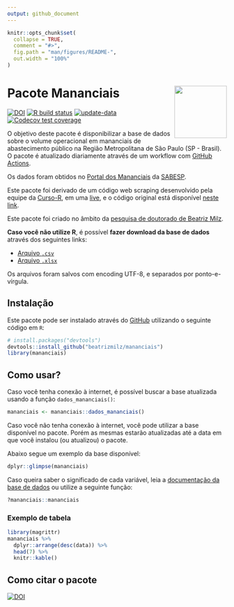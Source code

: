 ```yaml
---
output: github_document
---
```


<!-- README.md is generated from README.Rmd. Please edit that file -->

```r
knitr::opts_chunk$set(
  collapse = TRUE,
  comment = "#>",
  fig.path = "man/figures/README-",
  out.width = "100%"
)
```

# Pacote Mananciais <img src="man/figures/hexlogo.png" align="right" width = "120px"/>

<!-- badges: start -->
[![DOI](https://zenodo.org/badge/DOI/10.5281/zenodo.4319745.svg)](https://doi.org/10.5281/zenodo.4319745) [![R build status](https://github.com/beatrizmilz/mananciais/workflows/R-CMD-check/badge.svg)](https://github.com/beatrizmilz/mananciais/actions) [![update-data](https://github.com/beatrizmilz/mananciais/actions/workflows/2-update_data.yaml/badge.svg)](https://github.com/beatrizmilz/mananciais/actions/workflows/2-update_data.yaml) [![Codecov test coverage](https://codecov.io/gh/beatrizmilz/mananciais/branch/master/graph/badge.svg)](https://codecov.io/gh/beatrizmilz/mananciais?branch=master)
<!-- badges: end -->

O objetivo deste pacote é disponibilizar a base de dados sobre o volume operacional em mananciais de abastecimento público na Região Metropolitana de São Paulo (SP - Brasil). O pacote é atualizado diariamente através de um workflow com [GitHub Actions](https://github.com/beatrizmilz/mananciais/actions).

Os dados foram obtidos no [Portal dos Mananciais](http://mananciais.sabesp.com.br/Situacao) da [SABESP](http://site.sabesp.com.br/site/Default.aspx).

Este pacote foi derivado de um código web scraping desenvolvido pela equipe da [Curso-R](https://www.curso-r.com/), em uma [live](https://youtu.be/jvZIxrMmOcQ), e o código original está disponível [neste link](https://github.com/curso-r/lives/blob/master/drafts/20200730_scraper_sabesp.R).

Este pacote foi criado no âmbito da [pesquisa de doutorado de Beatriz Milz](https://beatrizmilz.github.io/tese/). 


__Caso você não utilize R__, é possível __fazer download da base de dados__ através dos seguintes links:

  - [Arquivo `.csv`](https://github.com/beatrizmilz/mananciais/raw/master/inst/extdata/mananciais.csv) 
  - [Arquivo `.xlsx`](https://github.com/beatrizmilz/mananciais/blob/master/inst/extdata/mananciais.xlsx?raw=true)
  
  
Os arquivos foram salvos com encoding UTF-8, e separados por ponto-e-vírgula.  

## Instalação

Este pacote pode ser instalado através do  [GitHub](https://github.com/) utilizando o seguinte código em `R`:

``` r
# install.packages("devtools")
devtools::install_github("beatrizmilz/mananciais")
library(mananciais)
```
## Como usar?

Caso você tenha conexão à internet, é possível buscar a base atualizada usando a função `dados_mananciais()`:

```r
mananciais <- mananciais::dados_mananciais() 
```

Caso você não tenha conexão à internet, você pode utilizar a base
disponível no pacote. Porém as mesmas estarão atualizadas até a data em
que você instalou (ou atualizou) o pacote. 

Abaixo segue um exemplo da base disponível:

```r
dplyr::glimpse(mananciais)
```

Caso queira saber o significado de cada variável, leia a [documentação da base de dados](https://beatrizmilz.github.io/mananciais/reference/mananciais.html) ou utilize a seguinte função:

```r 
?mananciais::mananciais
```

### Exemplo de tabela

```r
library(magrittr)
mananciais %>% 
  dplyr::arrange(desc(data)) %>% 
  head(7) %>%
  knitr::kable()
```


## Como citar o pacote

[![DOI](https://zenodo.org/badge/DOI/10.5281/zenodo.4319745.svg)](https://doi.org/10.5281/zenodo.4319745)




